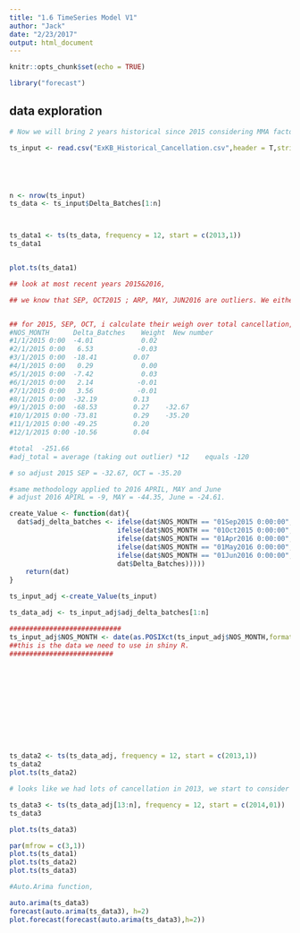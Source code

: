 ```yaml
---
title: "1.6 TimeSeries Model V1"
author: "Jack"
date: "2/23/2017"
output: html_document
---
```


```r
knitr::opts_chunk$set(echo = TRUE)
```


```r
library("forecast")
```


## data exploration

```r

# Now we will bring 2 years historical since 2015 considering MMA factor, ExKB heavy cancellation

ts_input <- read.csv("ExKB_Historical_Cancellation.csv",header = T,stringsAsFactors = F)





n <- nrow(ts_input)
ts_data <- ts_input$Delta_Batches[1:n]



ts_data1 <- ts(ts_data, frequency = 12, start = c(2013,1))
ts_data1


plot.ts(ts_data1)

## look at most recent years 2015&2016,  

## we know that SEP, OCT2015 ; ARP, MAY, JUN2016 are outliers. We either remove them or weight them


## for 2015, SEP, OCT, i calculate their weigh over total cancellation, 
#NOS_MONTH	    Delta_Batches	 Weight  New number	
#1/1/2015 0:00	-4.01	         0.02	
#2/1/2015 0:00	 6.53	        -0.03	
#3/1/2015 0:00	-18.41	       0.07	
#4/1/2015 0:00	 0.29	         0.00	
#5/1/2015 0:00	-7.42	         0.03	
#6/1/2015 0:00	 2.14	        -0.01	
#7/1/2015 0:00	 3.56	        -0.01	
#8/1/2015 0:00	-32.19	       0.13	
#9/1/2015 0:00	-68.53	       0.27	   -32.67
#10/1/2015 0:00	-73.81	       0.29	   -35.20
#11/1/2015 0:00	-49.25	       0.20	
#12/1/2015 0:00	-10.56	       0.04	

#total	-251.66		
#adj_total = average (taking out outlier) *12	 equals -120		

# so adjust 2015 SEP = -32.67, OCT = -35.20

#same methodology applied to 2016 APRIL, MAY and June
# adjust 2016 APIRL = -9, MAY = -44.35, June = -24.61.

create_Value <- function(dat){
  dat$adj_delta_batches <- ifelse(dat$NOS_MONTH == "01Sep2015 0:00:00", -32.67,
                           ifelse(dat$NOS_MONTH == "01Oct2015 0:00:00", -35.20, 
                           ifelse(dat$NOS_MONTH == "01Apr2016 0:00:00", -9.00, 
                           ifelse(dat$NOS_MONTH == "01May2016 0:00:00", -44.35, 
                           ifelse(dat$NOS_MONTH == "01Jun2016 0:00:00", -24.61, 
                           dat$Delta_Batches)))))
    return(dat)
}

ts_input_adj <-create_Value(ts_input)

ts_data_adj <- ts_input_adj$adj_delta_batches[1:n]

############################
ts_input_adj$NOS_MONTH <- date(as.POSIXct(ts_input_adj$NOS_MONTH,format = "%d%b%Y %H:%M:%S"))
##this is the data we need to use in shiny R.
##########################












ts_data2 <- ts(ts_data_adj, frequency = 12, start = c(2013,1))
ts_data2
plot.ts(ts_data2)

# looks like we had lots of cancellation in 2013, we start to consider start with year 2014.

ts_data3 <- ts(ts_data_adj[13:n], frequency = 12, start = c(2014,01))
ts_data3

plot.ts(ts_data3)

par(mfrow = c(3,1))
plot.ts(ts_data1)
plot.ts(ts_data2)
plot.ts(ts_data3)

```



```r
#Auto.Arima function,

auto.arima(ts_data3)
forecast(auto.arima(ts_data3), h=2)
plot.forecast(forecast(auto.arima(ts_data3),h=2))
```



